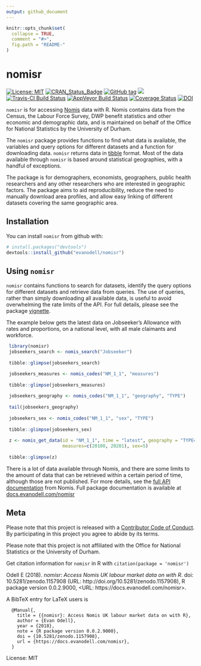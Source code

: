 ```yaml
---
output: github_document
---
```


<!-- README.md is generated from README.Rmd. Please edit that file -->

```r
knitr::opts_chunk$set(
  collapse = TRUE,
  comment = "#>",
  fig.path = "README-"
)
```

# nomisr

[![License: MIT](https://img.shields.io/badge/License-MIT-blue.svg)](https://opensource.org/licenses/MIT)
[![CRAN_Status_Badge](https://www.r-pkg.org/badges/version/nomisr)](https://cran.r-project.org/package=nomisr)
[![GitHub tag](https://img.shields.io/github/tag/evanodell/nomisr.svg)](https://github.com/evanodell/nomisr)
[![](https://cranlogs.r-pkg.org/badges/grand-total/nomisr)](https://dgrtwo.shinyapps.io/cranview/)
[![Travis-CI Build Status](https://travis-ci.org/evanodell/nomisr.svg?branch=master)](https://travis-ci.org/evanodell/nomisr)
[![AppVeyor Build Status](https://ci.appveyor.com/api/projects/status/github/evanodell/nomisr?branch=master&svg=true)](https://ci.appveyor.com/project/evanodell/nomisr)
[![Coverage Status](https://img.shields.io/codecov/c/github/evanodell/nomisr/master.svg)](https://codecov.io/github/evanodell/nomisr?branch=master)
[![DOI](https://zenodo.org/badge/118144805.svg)](https://zenodo.org/badge/latestdoi/118144805)

`nomisr` is for accessing [Nomis](https://www.nomisweb.co.uk/) data with R. Nomis contains data from the Census, the Labour Force Survey, DWP benefit statistics and other economic and demographic data, and is maintained on behalf of the Office for National Statistics by the University of Durham.

The `nomisr` package provides functions to find what data is available, the  variables and query options for different datasets and a function for downloading data. `nomisr` returns data in [tibble](https://cran.r-project.org/package=tibble) format. Most of the data available through `nomisr` is based around statistical geographies, with a handful of exceptions.

The package is for demographers, economists, geographers, public health researchers and any other researchers who are interested in geographic factors. The package aims to aid reproducibility, reduce the need to manually download area profiles, and allow easy linking of different datasets covering the same geographic area.

## Installation

You can install `nomisr` from github with:

```r
# install.packages("devtools")
devtools::install_github("evanodell/nomisr")
```

## Using `nomisr`

`nomisr` contains functions to search for datasets, identify the query options for different datasets and retrieve data from queries. The use of queries, rather than simply downloading all available data, is useful to avoid overwhelming the rate limits of the API. For full details, please see the package [vignette](https://docs.evanodell.com/nomisr/articles/introduction.html).

The example below gets the latest data on Jobseeker's Allowance with rates and proportions, on a national level, with all male claimants and workforce.

```r
 library(nomisr)
 jobseekers_search <- nomis_search("Jobseeker")
 
 tibble::glimpse(jobseekers_search)

 jobseekers_measures <- nomis_codes("NM_1_1", "measures")
 
 tibble::glimpse(jobseekers_measures)
 
 jobseekers_geography <- nomis_codes("NM_1_1", "geography", "TYPE")
 
 tail(jobseekers_geography)
 
 jobseekers_sex <- nomis_codes("NM_1_1", "sex", "TYPE")
 
 tibble::glimpse(jobseekers_sex)
 
 z <- nomis_get_data(id = "NM_1_1", time = "latest", geography = "TYPE499",
                     measures=c(20100, 20201), sex=5)
 
 tibble::glimpse(z)
```

There is a lot of data available through Nomis, and there are some limits to the amount of data that can be retrieved within a certain period of time, although those are not published. For more details, see the [full API documentation](https://www.nomisweb.co.uk/api/v01/help) from Nomis. Full package documentation is available at [docs.evanodell.com/nomisr](https://docs.evanodell.com/nomisr)


## Meta

Please note that this project is released with a [Contributor Code of Conduct](CONDUCT.md). By participating in this project you agree to abide by its terms.

Please note that this project is not affiliated with the Office for National Statistics or the University of Durham.

Get citation information for `nomisr` in R with `citation(package = 'nomisr')`

Odell E (2018). _nomisr: Access Nomis UK labour market data on with R_. doi: 10.5281/zenodo.1157908 (URL:
http://doi.org/10.5281/zenodo.1157908), R package version 0.0.2.9000, <URL:
https://docs.evanodell.com/nomisr>.

A BibTeX entry for LaTeX users is

```
  @Manual{,
    title = {{nomisr}: Access Nomis UK labour market data on with R},
    author = {Evan Odell},
    year = {2018},
    note = {R package version 0.0.2.9000},
    doi = {10.5281/zenodo.1157908},
    url = {https://docs.evanodell.com/nomisr},
  }
```

License: MIT



